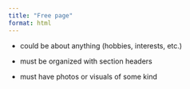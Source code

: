 ```yaml
---
title: "Free page"
format: html
---
```


-   could be about anything (hobbies, interests, etc.)

-   must be organized with section headers

-   must have photos or visuals of some kind
